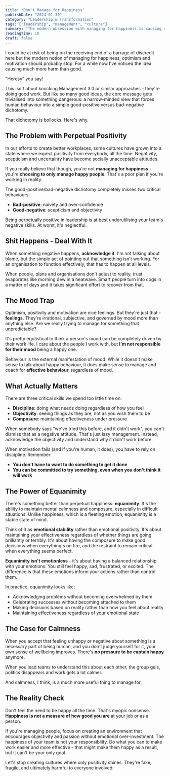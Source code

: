 ```yaml
---
title: "Don't Manage for Happiness"
publishDate: "2024-01-30"
category: "Leadership & Transformation"
tags: ["leadership", "management", "culture"]
summary: "The modern obsession with managing for happiness is causing more harm than good. Here's why we should focus on discipline, objectivity and composure instead."
readingTime: 10
draft: false
---
```


I could be at risk of being on the receiving end of a barrage of discredit here but the modern notion of managing for happiness, optimism and motivation should probably stop. For a while now I've noticed the idea causing much more harm than good.

"Heresy" you say!

This isn't about knocking Management 3.0 or similar approaches - they're doing good work. But like so many good ideas, the core message gets trivialised into something dangerous: a narrow-minded view that forces human behaviour into a simple good-positive versus bad-negative dichotomy.

That dichotomy is bollocks. Here's why.

## The Problem with Perpetual Positivity

In our efforts to create better workplaces, some cultures have grown into a state where we expect positivity from everybody, all the time. Negativity, scepticism and uncertainty have become socially unacceptable attitudes.

If you really believe that though, you're not **managing for happiness** - you're **choosing to only manage happy people**. That's a poor plan if you're working in reality.

The good-positive/bad-negative dichotomy completely misses two critical behaviours:
- **Bad-positive**: naivety and over-confidence
- **Good-negative**: scepticism and objectivity

Being perpetually positive in leadership is at best underutilising your team's negative skills. At worst, it's neglectful.

## Shit Happens - Deal With It

When something negative happens, **acknowledge it**. I'm not talking about blame, but the simple act of pointing out that something isn't working. For an organisation to function effectively, that has to happen at all levels.

When people, plans and organisations don't adjust to reality, trust evaporates like morning dew in a heatwave. Smart people turn into cogs in a matter of days and it takes significant effort to recover from that.

## The Mood Trap

Optimism, positivity and motivation are nice feelings. But they're just that - **feelings**. They're irrational, subjective, and governed by mood more than anything else. Are we really trying to manage for something that unpredictable?

It's pretty egotistical to think a person's mood can be completely driven by their work life. I care about the people I work with, but **I'm not responsible for their mood** being a happy one.

Behaviour is the external manifestation of mood. While it doesn't make sense to talk about happy behaviour, it does make sense to manage and coach for **effective behaviour**, regardless of mood.

## What Actually Matters

There are three critical skills we spend too little time on:
- **Discipline**: doing what needs doing regardless of how you feel
- **Objectivity**: seeing things as they are, not as you wish them to be
- **Composure**: maintaining effectiveness under pressure

When somebody says "we've tried this before, and it didn't work", you can't dismiss that as a negative attitude. That's just lazy management. Instead, acknowledge the objectivity and understand why it didn't work before.

When motivation fails (and if you're human, it does), you have to rely on discipline. Remember:
- **You don't have to want to do something to get it done**
- **You can be committed to try something, even when you don't think it will work**

## The Power of Equanimity

There's something better than perpetual happiness: **equanimity**. It's the ability to maintain mental calmness and composure, especially in difficult situations. Unlike happiness, which is a fleeting emotion, equanimity is a stable state of mind.

Think of it as **emotional stability** rather than emotional positivity. It's about maintaining your effectiveness regardless of whether things are going brilliantly or terribly. It's about having the composure to make good decisions when everything's on fire, and the restraint to remain critical when everything seems perfect.

**Equanimity isn't emotionless** - it's about having a balanced relationship with your emotions. You still feel happy, sad, frustrated, or excited. The difference is that these emotions inform your actions rather than control them.

In practice, equanimity looks like:
- Acknowledging problems without becoming overwhelmed by them
- Celebrating successes without becoming attached to them
- Making decisions based on reality rather than how you feel about reality
- Maintaining effectiveness regardless of your emotional state

## The Case for Calmness

When you accept that feeling unhappy or negative about something is a necessary part of being human, and you don't judge yourself for it, your own sense of wellbeing improves. There's **no pressure to be captain happy** anymore.

When you lead teams to understand this about each other, the group gels, politics disappears and work gets a lot calmer.

And calmness, I think, is a much more useful thing to manage for.

## The Reality Check

Don't feel the need to be happy all the time. That's myopic nonsense. **Happiness is not a measure of how good you are** at your job or as a person.

If you're managing people, focus on creating an environment that encourages objectivity and passion without emotional over-investment. The happiness of your team is not your responsibility. Do what you can to make work easier and more effective - that might make them happy as a result, but it can't be your only goal.

Let's stop creating cultures where only positivity shines. They're fake, fragile, and ultimately harmful to everyone involved.
